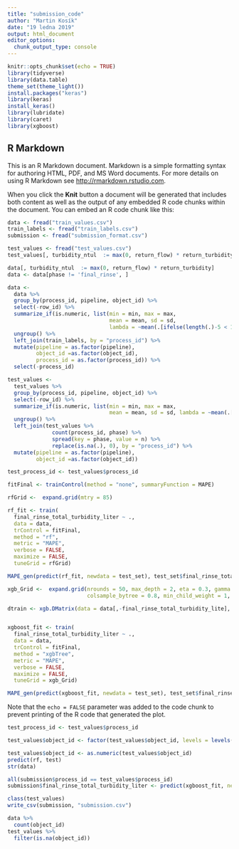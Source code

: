 ```yaml
---
title: "submission_code"
author: "Martin Kosík"
date: "19 ledna 2019"
output: html_document
editor_options: 
  chunk_output_type: console
---
```


```r
knitr::opts_chunk$set(echo = TRUE)
library(tidyverse)
library(data.table)
theme_set(theme_light())
install.packages("keras")
library(keras)
install_keras()
library(lubridate)
library(caret)
library(xgboost)
```

## R Markdown

This is an R Markdown document. Markdown is a simple formatting syntax for authoring HTML, PDF, and MS Word documents. For more details on using R Markdown see <http://rmarkdown.rstudio.com>.

When you click the **Knit** button a document will be generated that includes both content as well as the output of any embedded R code chunks within the document. You can embed an R code chunk like this:

```r
data <- fread("train_values.csv")
train_labels <- fread("train_labels.csv")
submission <- fread("submission_format.csv")

test_values <- fread("test_values.csv")
test_values[, turbidity_ntul  := max(0, return_flow) * return_turbidity]

data[, turbidity_ntul  := max(0, return_flow) * return_turbidity]
data <- data[phase != 'final_rinse', ]

```

```r
data <-
  data %>% 
  group_by(process_id, pipeline, object_id) %>% 
  select(-row_id) %>% 
  summarize_if(is.numeric, list(min = min, max = max,
                                mean = mean, sd = sd, 
                                lambda = ~mean(.[ifelse(length(.)-5 < 1, length(.), length(.)-5):length(.)]))) %>% 
  ungroup() %>% 
  left_join(train_labels, by = "process_id") %>% 
  mutate(pipeline = as.factor(pipeline),
         object_id =as.factor(object_id), 
         process_id = as.factor(process_id)) %>% 
  select(-process_id)
```

```r
test_values <-
  test_values %>% 
  group_by(process_id, pipeline, object_id) %>% 
  select(-row_id) %>% 
  summarize_if(is.numeric, list(min = min, max = max,
                                mean = mean, sd = sd, lambda = ~mean(.[(length(.)-5):length(.)]))) %>% 
  ungroup() %>% 
  left_join(test_values %>% 
              count(process_id, phase) %>%
              spread(key = phase, value = n) %>% 
              replace(is.na(.), 0), by = "process_id") %>% 
  mutate(pipeline = as.factor(pipeline),
         object_id =as.factor(object_id))

test_process_id <- test_values$process_id
```

```r
fitFinal <- trainControl(method = "none", summaryFunction = MAPE)

```

```r
rfGrid <-  expand.grid(mtry = 85)

rf_fit <- train(
  final_rinse_total_turbidity_liter ~ .,
  data = data,
  trControl = fitFinal,
  method = "rf",
  metric = "MAPE",
  verbose = FALSE, 
  maximize = FALSE, 
  tuneGrid = rfGrid)

MAPE_gen(predict(rf_fit, newdata = test_set), test_set$final_rinse_total_turbidity_liter)

```

```r
xgb_Grid <-  expand.grid(nrounds = 50, max_depth = 2, eta = 0.3, gamma = 0,
                         colsample_bytree = 0.8, min_child_weight = 1, subsample = 1)

dtrain <- xgb.DMatrix(data = data[,-final_rinse_total_turbidity_lite], label=data$final_rinse_total_turbidity_liter)


xgboost_fit <- train(
  final_rinse_total_turbidity_liter ~ .,
  data = data,
  trControl = fitFinal,
  method = "xgbTree",
  metric = "MAPE",
  verbose = FALSE, 
  maximize = FALSE,
  tuneGrid = xgb_Grid)

MAPE_gen(predict(xgboost_fit, newdata = test_set), test_set$final_rinse_total_turbidity_liter)

```


Note that the `echo = FALSE` parameter was added to the code chunk to prevent printing of the R code that generated the plot.

```r
test_process_id <- test_values$process_id

test_values$object_id <- factor(test_values$object_id, levels = levels(data$object_id))

test_values$object_id <- as.numeric(test_values$object_id)
predict(rf, test)
str(data)

all(submission$process_id == test_values$process_id)
submission$final_rinse_total_turbidity_liter <- predict(xgboost_fit, newdata = test_values)

class(test_values)
write_csv(submission, "submission.csv")


```

```r
data %>% 
  count(object_id)
test_values %>% 
  filter(is.na(object_id))

```

